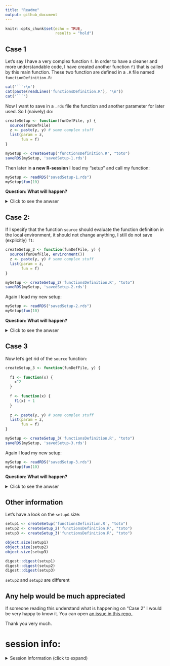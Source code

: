 ```yaml
---
title: "Readme"
output: github_document
---
```


```r
knitr::opts_chunk$set(echo = TRUE,
                      results = "hold")
```



## Case 1


Let's say I have a very complex function `f`. In order to have a cleaner and more understandable code, I have created another function `f1` that is called by this main function. These two function are defined in a `.R` file named `functionDefinition.R`:

```r
cat('```r\n')
cat(paste(readLines('functionsDefinition.R'), "\n"))
cat('```')
```


Now I want to save in a `.rds` file the function and another parameter for later used. So I (naively) do:

```r
createSetup <- function(funDefFile, y) {
  source(funDefFile)
  z <- paste(y, y) # some complex stuff
  list(param = z,
       fun = f)
}

mySetup <- createSetup('functionsDefinition.R', "toto")
saveRDS(mySetup, 'savedSetup-1.rds')
```


Then later in **a new R-session** I load my "setup" and call my function:

```r
mySetup <- readRDS("savedSetup-1.rds")
mySetup$fun(10)
```

**Question: What will happen?**


<details><summary>Click to see the anwser</summary>

```sh
R -q --vanilla -e '
tryCatch({
mySetup <- readRDS("savedSetup-1.rds")
mySetup$fun(10)
}, error = function(err) {
  message(err)
})
'
```

**It raise an error.**

Indeed by doing this way, I saved in the `mySetup` list the definition of `f` but not `f1` so when I load it back `f1` is not defined.

Note: by default the function `source` evaluate the given file in the global environment.

</details>




## Case 2:

If I specify that the function `source` should evaluate the function definition in the local environment, it should not change anything, I still do not save (explicitly) `f1`:

```r
createSetup_2 <- function(funDefFile, y) {
  source(funDefFile, environment())
  z <- paste(y, y) # some complex stuff
  list(param = z,
       fun = f)
}
```

```r
mySetup <- createSetup_2('functionsDefinition.R', "toto")
saveRDS(mySetup, 'savedSetup-2.rds')
```

Again I load my new setup:

```r
mySetup <- readRDS("savedSetup-2.rds")
mySetup$fun(10)
```

**Question: What will happen?**


<details><summary>Click to see the anwser</summary>

```sh
R -q --vanilla -e '
tryCatch({
mySetup <- readRDS("savedSetup-2.rds")
mySetup$fun(10)
}, error = function(err) {
  message(err)
})
'
```

**It works !**

But I don't understand why...

</details>


## Case 3


Now let's get rid of the `source` function:

```r
createSetup_3 <- function(funDefFile, y) {
  
  f1 <- function(x) { 
    x^2 
  } 
  
  f <- function(x) { 
    f1(x) + 1 
  } 
  
  z <- paste(y, y) # some complex stuff
  list(param = z,
       fun = f)
}
```

```r
mySetup <- createSetup_3('functionsDefinition.R', "toto")
saveRDS(mySetup, 'savedSetup-3.rds')
```

Again I load my new setup:

```r
mySetup <- readRDS("savedSetup-3.rds")
mySetup$fun(10)
```

**Question: What will happen?**


<details><summary>Click to see the anwser</summary>

```sh
R -q --vanilla -e '
tryCatch({
mySetup <- readRDS("savedSetup-2.rds")
mySetup$fun(10)
}, error = function(err) {
  message(err)
})
'
```

It also work, but this would be expected because it should behave like case 2.

</details>

## Other information


Let's have a look on the `setup`s size:
```r
setup1 <- createSetup('functionsDefinition.R', "toto")
setup2 <- createSetup_2('functionsDefinition.R', "toto")
setup3 <- createSetup_3('functionsDefinition.R', "toto")

object.size(setup1)
object.size(setup2)
object.size(setup3)
```


```r
digest::digest(setup1)
digest::digest(setup2)
digest::digest(setup3)

```


`setup2` and `setup3` are different


## Any help would be much appreciated

If someone reading this understand what is happening on "Case 2" I would be very happy to know it. You can open [an issue in this repo.](https://github.com/juliendiot42/question-about-R/issues).

Thank you very much.


# session info:



<details>
<summary style="margin-bottom: 10px;">Session Information (click to expand)</summary>
<!-- Place an empty line before the chunk ! -->

```r
  options(max.print = 10000)
  if (Sys.info()["sysname"] == "Linux") {
    cat("\nCPU: ")
    cat(unique(system("awk -F': ' '/model name/{print $2}' /proc/cpuinfo", intern = T)))
    cat("\nMemory total size: ")
    cat(as.numeric(system("awk '/MemTotal/ {print $2}' /proc/meminfo", intern = T))*10^(-6), "GB")
  }
  cat("\n\n\nSession information:\n")
  print(sessionInfo(), locale = FALSE)
```

</details>
